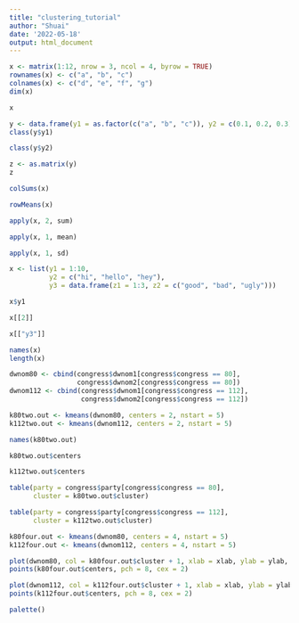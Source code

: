 ---
title: "clustering_tutorial"
author: "Shuai"
date: '2022-05-18'
output: html_document
---

```{r}
x <- matrix(1:12, nrow = 3, ncol = 4, byrow = TRUE)
rownames(x) <- c("a", "b", "c")
colnames(x) <- c("d", "e", "f", "g")
dim(x)
```

```{r}
x
```

```{r}
y <- data.frame(y1 = as.factor(c("a", "b", "c")), y2 = c(0.1, 0.2, 0.3))
class(y$y1)
```

```{r}
class(y$y2)
```

```{r}
z <- as.matrix(y)
z
```

```{r}
colSums(x)
```

```{r}
rowMeans(x)
```

```{r}
apply(x, 2, sum)
```

```{r}
apply(x, 1, mean)
```

```{r}
apply(x, 1, sd)
```

```{r}
x <- list(y1 = 1:10,
          y2 = c("hi", "hello", "hey"),
          y3 = data.frame(z1 = 1:3, z2 = c("good", "bad", "ugly")))

x$y1
```

```{r}
x[[2]]
```

```{r}
x[["y3"]]
```

```{r}
names(x)
length(x)
```

```{r}
dwnom80 <- cbind(congress$dwnom1[congress$congress == 80],
                 congress$dwnom2[congress$congress == 80])
dwnom112 <- cbind(congress$dwnom1[congress$congress == 112],
                  congress$dwnom2[congress$congress == 112])
```

```{r}
k80two.out <- kmeans(dwnom80, centers = 2, nstart = 5)
k112two.out <- kmeans(dwnom112, centers = 2, nstart = 5)
```

```{r}
names(k80two.out)
```

```{r}
k80two.out$centers
```

```{r}
k112two.out$centers
```

```{r}
table(party = congress$party[congress$congress == 80],
      cluster = k80two.out$cluster)
```

```{r}
table(party = congress$party[congress$congress == 112],
      cluster = k112two.out$cluster)
```

```{r}
k80four.out <- kmeans(dwnom80, centers = 4, nstart = 5)
k112four.out <- kmeans(dwnom112, centers = 4, nstart = 5)
```

```{r}
plot(dwnom80, col = k80four.out$cluster + 1, xlab = xlab, ylab = ylab, xlim = lim, ylim = lim, main = "80th Congress")
points(k80four.out$centers, pch = 8, cex = 2)
```

```{r}
plot(dwnom112, col = k112four.out$cluster + 1, xlab = xlab, ylab = ylab, xlim = lim, ylim = lim, main = "112th Congress")
points(k112four.out$centers, pch = 8, cex = 2)
```

```{r}
palette()
```


